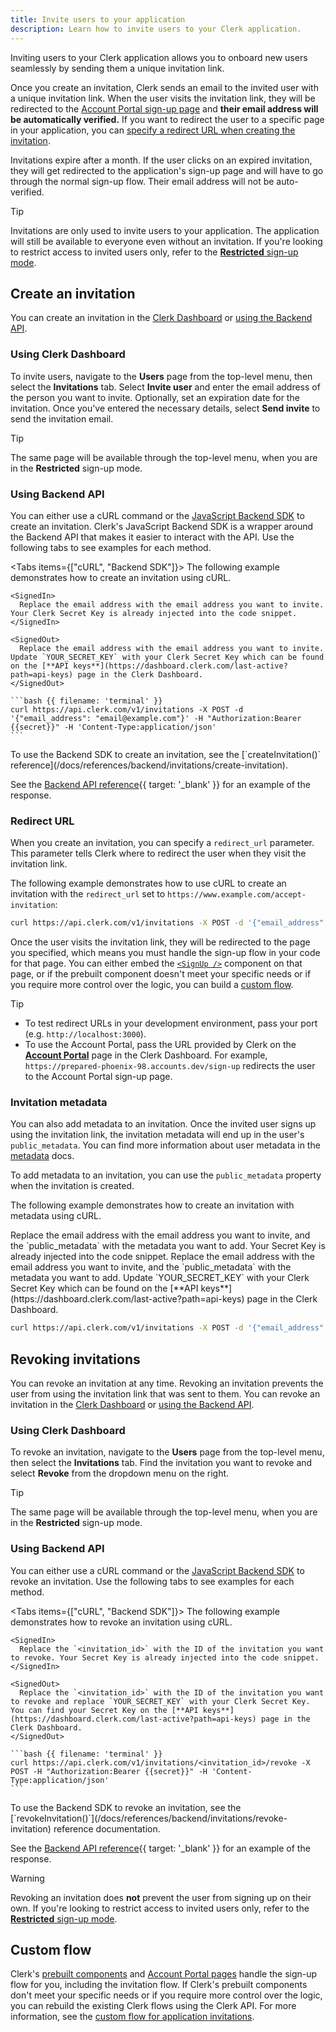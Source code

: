 ```yaml
---
title: Invite users to your application
description: Learn how to invite users to your Clerk application.
---
```


Inviting users to your Clerk application allows you to onboard new users seamlessly by sending them a unique invitation link.

Once you create an invitation, Clerk sends an email to the invited user with a unique invitation link. When the user visits the invitation link, they will be redirected to the [Account Portal sign-up page](/docs/guides/customizing-clerk/account-portal#sign-up) and **their email address will be automatically verified.** If you want to redirect the user to a specific page in your application, you can [specify a redirect URL when creating the invitation](#redirect-url).

Invitations expire after a month. If the user clicks on an expired invitation, they will get redirected to the application's sign-up page and will have to go through the normal sign-up flow. Their email address will not be auto-verified.

> [!TIP]
> Invitations are only used to invite users to your application. The application will still be available to everyone even without an invitation. If you're looking to restrict access to invited users only, refer to the [**Restricted** sign-up mode](/docs/guides/secure/restricting-access#sign-up-modes).

## Create an invitation

You can create an invitation in the [Clerk Dashboard](#using-clerk-dashboard) or [using the Backend API](#using-backend-api).

### Using Clerk Dashboard

To invite users, navigate to the **Users** page from the top-level menu, then select the **Invitations** tab. Select **Invite user** and enter the email address of the person you want to invite. Optionally, set an expiration date for the invitation. Once you've entered the necessary details, select **Send invite** to send the invitation email.

> [!TIP]
> The same page will be available through the top-level menu, when you are in the **Restricted** sign-up mode.

### Using Backend API

You can either use a cURL command or the [JavaScript Backend SDK](/docs/references/backend/overview) to create an invitation. Clerk's JavaScript Backend SDK is a wrapper around the Backend API that makes it easier to interact with the API. Use the following tabs to see examples for each method.

<Tabs items={["cURL", "Backend SDK"]}>
  <Tab>
    The following example demonstrates how to create an invitation using cURL.

    <SignedIn>
      Replace the email address with the email address you want to invite. Your Clerk Secret Key is already injected into the code snippet.
    </SignedIn>

    <SignedOut>
      Replace the email address with the email address you want to invite. Update `YOUR_SECRET_KEY` with your Clerk Secret Key which can be found on the [**API keys**](https://dashboard.clerk.com/last-active?path=api-keys) page in the Clerk Dashboard.
    </SignedOut>

    ```bash {{ filename: 'terminal' }}
    curl https://api.clerk.com/v1/invitations -X POST -d '{"email_address": "email@example.com"}' -H "Authorization:Bearer {{secret}}" -H 'Content-Type:application/json'
    ```
  </Tab>

  <Tab>
    To use the Backend SDK to create an invitation, see the [`createInvitation()` reference](/docs/references/backend/invitations/create-invitation).
  </Tab>
</Tabs>

See the [Backend API reference](/docs/reference/backend-api/tag/Invitations#operation/CreateInvitation){{ target: '_blank' }} for an example of the response.

### Redirect URL

When you create an invitation, you can specify a `redirect_url` parameter. This parameter tells Clerk where to redirect the user when they visit the invitation link.

The following example demonstrates how to use cURL to create an invitation with the `redirect_url` set to `https://www.example.com/accept-invitation`:

```bash
curl https://api.clerk.com/v1/invitations -X POST -d '{"email_address": "email@example.com", "redirect_url": "https://www.example.com/accept-invitation"}' -H "Authorization:Bearer {{secret}}" -H 'Content-Type:application/json'
```

Once the user visits the invitation link, they will be redirected to the page you specified, which means you must handle the sign-up flow in your code for that page. You can either embed the [`<SignUp />`](/docs/references/general/components/authentication/sign-up) component on that page, or if the prebuilt component doesn't meet your specific needs or if you require more control over the logic, you can build a [custom flow](/docs/guides/development/custom-flows/authentication/application-invitations).

> [!TIP]
>
> - To test redirect URLs in your development environment, pass your port (e.g. `http://localhost:3000`).
> - To use the Account Portal, pass the URL provided by Clerk on the [**Account Portal**](https://dashboard.clerk.com/last-active?path=account-portal) page in the Clerk Dashboard. For example, `https://prepared-phoenix-98.accounts.dev/sign-up` redirects the user to the Account Portal sign-up page.

### Invitation metadata

You can also add metadata to an invitation. Once the invited user signs up using the invitation link, the invitation metadata will end up in the user's `public_metadata`. You can find more information about user metadata in the [metadata](/docs/guides/users/extending) docs.

To add metadata to an invitation, you can use the `public_metadata` property when the invitation is created.

The following example demonstrates how to create an invitation with metadata using cURL.

<SignedIn>
  Replace the email address with the email address you want to invite, and the `public_metadata` with the metadata you want to add. Your Secret Key is already injected into the code snippet.
</SignedIn>

<SignedOut>
  Replace the email address with the email address you want to invite, and the `public_metadata` with the metadata you want to add. Update `YOUR_SECRET_KEY` with your Clerk Secret Key which can be found on the [**API keys**](https://dashboard.clerk.com/last-active?path=api-keys) page in the Clerk Dashboard.
</SignedOut>

```bash
curl https://api.clerk.com/v1/invitations -X POST -d '{"email_address": "email@example.com", "public_metadata": {"age": "21"}}' -H "Authorization:Bearer {{secret}}" -H 'Content-Type:application/json'
```

## Revoking invitations

You can revoke an invitation at any time. Revoking an invitation prevents the user from using the invitation link that was sent to them. You can revoke an invitation in the [Clerk Dashboard](#using-clerk-dashboard-2) or [using the Backend API](#using-backend-api-2).

### Using Clerk Dashboard

To revoke an invitation, navigate to the **Users** page from the top-level menu, then select the **Invitations** tab. Find the invitation you want to revoke and select **Revoke** from the dropdown menu on the right.

> [!TIP]
> The same page will be available through the top-level menu, when you are in the **Restricted** sign-up mode.

### Using Backend API

You can either use a cURL command or the [JavaScript Backend SDK](/docs/references/backend/overview) to revoke an invitation. Use the following tabs to see examples for each method.

<Tabs items={["cURL", "Backend SDK"]}>
  <Tab>
    The following example demonstrates how to revoke an invitation using cURL.

    <SignedIn>
      Replace the `<invitation_id>` with the ID of the invitation you want to revoke. Your Secret Key is already injected into the code snippet.
    </SignedIn>

    <SignedOut>
      Replace the `<invitation_id>` with the ID of the invitation you want to revoke and replace `YOUR_SECRET_KEY` with your Clerk Secret Key. You can find your Secret Key on the [**API keys**](https://dashboard.clerk.com/last-active?path=api-keys) page in the Clerk Dashboard.
    </SignedOut>

    ```bash {{ filename: 'terminal' }}
    curl https://api.clerk.com/v1/invitations/<invitation_id>/revoke -X POST -H "Authorization:Bearer {{secret}}" -H 'Content-Type:application/json'
    ```
  </Tab>

  <Tab>
    To use the Backend SDK to revoke an invitation, see the [`revokeInvitation()`](/docs/references/backend/invitations/revoke-invitation) reference documentation.
  </Tab>
</Tabs>

See the [Backend API reference](/docs/reference/backend-api/tag/Invitations#operation/RevokeInvitation){{ target: '_blank' }} for an example of the response.

> [!WARNING]
> Revoking an invitation does **not** prevent the user from signing up on their own. If you're looking to restrict access to invited users only, refer to the [**Restricted** sign-up mode](/docs/guides/secure/restricting-access#sign-up-modes).

## Custom flow

Clerk's [prebuilt components](/docs/references/general/components/overview) and [Account Portal pages](/docs/guides/customizing-clerk/account-portal) handle the sign-up flow for you, including the invitation flow. If Clerk's prebuilt components don't meet your specific needs or if you require more control over the logic, you can rebuild the existing Clerk flows using the Clerk API. For more information, see the [custom flow for application invitations](/docs/guides/development/custom-flows/authentication/application-invitations).
